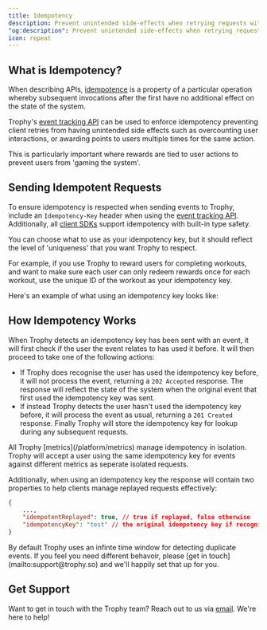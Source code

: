 ```yaml
---
title: Idempotency
description: Prevent unintended side-effects when retrying requests with idempotency controls built into the Trophy API and SDKs.
"og:description": Prevent unintended side-effects when retrying requests with idempotency built into the Trophy API and SDKs using the `Idempotency-Key` request header.
icon: repeat
---
```



## What is Idempotency?

When describing APIs, [idempotence](https://en.wikipedia.org/wiki/Idempotence) is a property of a particular operation whereby subsequent invocations after the first have no additional effect on the state of the system.

Trophy's [event tracking API](/api-reference/endpoints/metrics/send-a-metric-change-event) can be used to enforce idempotency preventing client retries from having unintended side effects such as overcounting user interactions, or awarding points to users multiple times for the same action.

This is particularly important where rewards are tied to user actions to prevent users from 'gaming the system'.

## Sending Idempotent Requests

To ensure idempotency is respected when sending events to Trophy, include an `Idempotency-Key` header when using the [event tracking API](/api-reference/endpoints/metrics/send-a-metric-change-event). Additionally, all [client SDKs](/api-reference/client-libraries) support idempotency with built-in type safety.

You can choose what to use as your idempotency key, but it should reflect the level of 'uniqueness' that you want Trophy to respect.

<Tip>
  For example, if you use Trophy to reward users for completing workouts, and
  want to make sure each user can only redeem rewards once for each workout, use
  the unique ID of the workout as your idempotency key.
</Tip>

Here's an example of what using an idempotency key looks like:

<IdempotentEventTracking />

## How Idempotency Works

When Trophy detects an idempotency key has been sent with an event, it will first check if the user the event relates to has used it before. It will then proceed to take one of the following actions:

- If Trophy does recognise the user has used the idempotency key before, it will not process the event, returning a `202 Accepted` response. The response will reflect the state of the system when the original event that first used the idempotency key was sent.
- If instead Trophy detects the user hasn't used the idempotency key before, it will process the event as usual, returning a `201 Created` response. Finally Trophy will store the idempotency key for lookup during any subsequent requests.

<Note>
  All Trophy [metrics](/platform/metrics) manage idempotency in isolation.
  Trophy will accept a user using the same idempotency key for events against
  different metrics as seperate isolated requests.
</Note>

Additionally, when using an idempotency key the response will contain two properties to help clients manage replayed requests effectively:

```json
{
    ...,
    "idempotentReplayed": true, // true if replayed, false otherwise
    "idempotencyKey": "test" // the original idempotency key if recognised, null otherwise
}
```

<Note>
  By default Trophy uses an infinte time window for detecting duplicate events.
  If you feel you need different behavoir, please [get in
  touch](mailto:support@trophy.so) and we'll happily set that up for you.
</Note>

## Get Support

Want to get in touch with the Trophy team? Reach out to us via [email](mailto:support@trophy.so). We're here to help!
